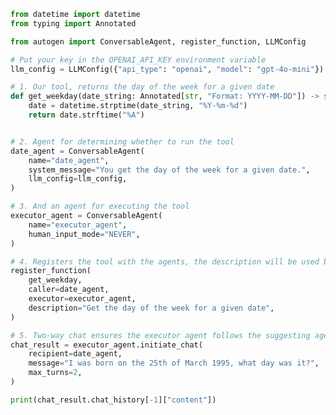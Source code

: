 ```python
from datetime import datetime
from typing import Annotated

from autogen import ConversableAgent, register_function, LLMConfig

# Put your key in the OPENAI_API_KEY environment variable
llm_config = LLMConfig({"api_type": "openai", "model": "gpt-4o-mini"})

# 1. Our tool, returns the day of the week for a given date
def get_weekday(date_string: Annotated[str, "Format: YYYY-MM-DD"]) -> str:
    date = datetime.strptime(date_string, "%Y-%m-%d")
    return date.strftime("%A")


# 2. Agent for determining whether to run the tool
date_agent = ConversableAgent(
    name="date_agent",
    system_message="You get the day of the week for a given date.",
    llm_config=llm_config,
)

# 3. And an agent for executing the tool
executor_agent = ConversableAgent(
    name="executor_agent",
    human_input_mode="NEVER",
)

# 4. Registers the tool with the agents, the description will be used by the LLM
register_function(
    get_weekday,
    caller=date_agent,
    executor=executor_agent,
    description="Get the day of the week for a given date",
)

# 5. Two-way chat ensures the executor agent follows the suggesting agent
chat_result = executor_agent.initiate_chat(
    recipient=date_agent,
    message="I was born on the 25th of March 1995, what day was it?",
    max_turns=2,
)

print(chat_result.chat_history[-1]["content"])
```
